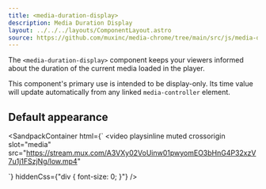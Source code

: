 ```yaml
---
title: <media-duration-display>
description: Media Duration Display
layout: ../../../layouts/ComponentLayout.astro
source: https://github.com/muxinc/media-chrome/tree/main/src/js/media-duration-display.mjs
---
```


The `<media-duration-display>` component keeps your viewers informed about the duration of the current media loaded in the player.

This component's primary use is intended to be display-only. Its time value will update automatically from any linked `media-controller` element.

## Default appearance

<SandpackContainer
  html={`<media-controller>
  <video
    playsinline muted crossorigin
    slot="media"
    src="https://stream.mux.com/A3VXy02VoUinw01pwyomEO3bHnG4P32xzV7u1j1FSzjNg/low.mp4"
  ></video>
  <media-duration-display></media-duration-display>
</media-controller>`}
  hiddenCss={"div { font-size: 0; }"}
/>